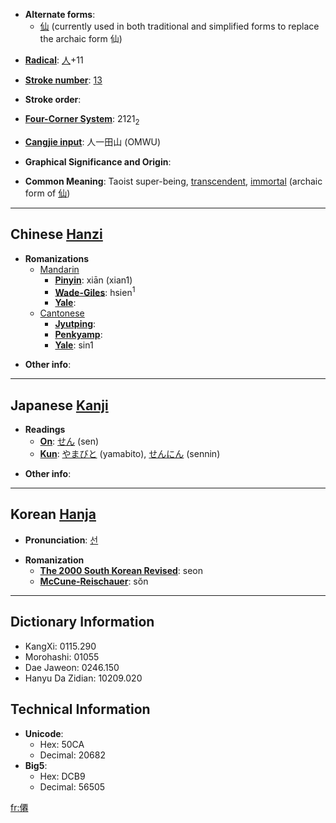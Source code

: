 * '''Alternate forms''':
**[[仙]] (currently used in both traditional and simplified forms to replace the archaic form 仙)

* '''[[Wiktionary:Chinese radical index| Radical]]''': [[Wiktionary:Chinese radical index 人|人]]+11

* '''[[Wiktionary:Chinese total strokes index|Stroke number]]''': [[Wiktionary:Chinese total strokes index 13|13]]

* '''Stroke order''': 

* '''[[Wiktionary:Chinese four corner index|Four-Corner System]]''': 2121<sub>2</sub>

* '''[[Wiktionary:Chinese Cangjie index|Cangjie input]]''': 人一田山 (OMWU)

* '''Graphical Significance and Origin''': 

* '''Common Meaning''': Taoist super-being, [[transcendent]], [[immortal]] (archaic form of [[仙]])

----

== Chinese [[Hanzi]] ==

* '''Romanizations'''
** [[Mandarin]]
*** '''[[Pinyin]]''': xiān (xian1)
*** '''[[Wade-Giles]]''': hsien<sup>1</sup>
*** '''[[Yale]]''': 
**[[Cantonese]]
***'''[[Jyutping]]''':
***'''[[Penkyamp]]''': 
***'''[[Yale]]''': sin1

* '''Other info''': 

----

== Japanese [[Kanji]] ==

* '''Readings'''
** '''[[On]]''': [[せん]] (sen)
** '''[[Kun]]''': [[やまびと]] (yamabito), [[せんにん]] (sennin)

* '''Other info''':  

----

== Korean [[Hanja]] ==

* '''Pronunciation''': [[선]]

* '''Romanization'''
** '''[[The 2000 South Korean Revised Romanization|The 2000 South Korean Revised]]''': seon
** '''[[McCune-Reischauer]]''': sŏn

----

== Dictionary Information ==

* KangXi: 0115.290
* Morohashi: 01055
* Dae Jaweon: 0246.150
* Hanyu Da Zidian: 10209.020

== Technical Information ==

* '''Unicode''':
** Hex: 50CA
** Decimal: 20682
* '''Big5''':
** Hex: DCB9
** Decimal: 56505

[[fr:僊]]